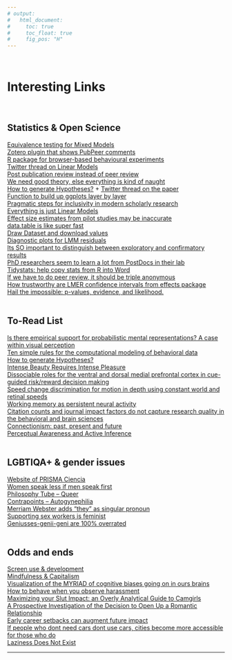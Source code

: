 ```yaml
---
# output:
#   html_document:
#     toc: true
#     toc_float: true
#     fig_pos: "H"
---
```


<br>

# Interesting Links
<br>

## Statistics & Open Science
[Equivalence testing for Mixed Models](https://pedermisager.netlify.com/post/mixed_model_equivalence/)<br>
[Zotero plugin that shows PubPeer comments](https://github.com/PubPeerFoundation/pubpeer_zotero_plugin)<br>
[R package for browser-based behavioural experiments](https://github.com/djnavarro/jaysire)<br>
[Twitter thread on Linear Models](https://twitter.com/allison_horst/status/1197690995510407169)<br>
[Post publication review instead of peer review](https://elifesciences.org/inside-elife/e9091cea/peer-review-new-initiatives-to-enhance-the-value-of-elife-s-process)<br>
[We need good theory, else everything is kind of naught](https://t.co/Vrf8x6Hock?amp=1)<br>
[How to generate Hypotheses?](https://docs.lib.purdue.edu/cgi/viewcontent.cgi?article=1197&context=jps) + [Twitter thread on the paper](https://twitter.com/IrisVanRooij/status/1121853158270042115)<br>
[Function to build up ggplots layer by layer](https://twitter.com/ralfer/status/1189512501479784448)<br>
[Pragmatic steps for inclusivity in modern scholarly research](https://opensciencemooc.eu/community/2019/10/17/inclusivity/)<br>
[Everything is just Linear Models](https://lindeloev.github.io/tests-as-linear/)<br>
[Effect size estimates from pilot studies may be inaccurate](https://www.sciencedirect.com/science/article/pii/S002210311630230X)<br>
[data.table is like super fast](https://twitter.com/Guru_GyanKhoji/status/1183642473051983872)<br>
[Draw Dataset and download values](https://twitter.com/fishnets88/status/1180147520850321408)<br>
[Diagnostic plots for LMM residuals](https://twitter.com/patilindrajeets/status/1134821489499357184)<br>
[Its SO important to distinguish between exploratory and confirmatory results](https://twitter.com/dsquintana/status/1181860481402884096)<br>
[PhD researchers seem to learn a lot from PostDocs in their lab](https://www.pnas.org/content/116/42/20910)<br>
[Tidystats: help copy stats from R into Word](https://twitter.com/willemsleegers/status/1176395769391267840)<br>
[If we have to do peer review, it should be triple anonymous](https://link.springer.com/article/10.1007%2Fs11098-017-0895-4)<br>
[How trustworthy are LMER confidence intervals from effects package](https://stats.stackexchange.com/questions/117641/how-trustworthy-are-the-confidence-intervals-for-lmer-objects-through-effects-pa)<br>
[Hail the impossible: p-values, evidence, and likelihood.](https://www.ncbi.nlm.nih.gov/pubmed/21077903)<br>
<br>

## To-Read List
[Is there empirical support for probabilistic mental representations? A case within visual perception](https://psyarxiv.com/4ap3f/)<br>
[Ten simple rules for the computational modeling of behavioral data](https://elifesciences.org/articles/49547v1)<br>
[How to generate Hypotheses?](https://docs.lib.purdue.edu/cgi/viewcontent.cgi?article=1197&context=jps)<br>
[Intense Beauty Requires Intense Pleasure](https://www.frontiersin.org/articles/10.3389/fpsyg.2019.02420/full)<br>
[Dissociable roles for the ventral and dorsal medial prefrontal cortex in cue-guided risk/reward decision making](https://www.nature.com/articles/s41386-019-0557-7#Bib1)<br>
[Speed change discrimination for motion in depth using constant world and retinal speeds](https://journals.plos.org/plosone/article?id=10.1371/journal.pone.0214766)<br>
[Working memory as persistent neural activity](https://psyarxiv.com/jh6e3/)<br>
[Citation counts and journal impact factors do not capture research quality in the behavioral and brain sciences](https://psyarxiv.com/9g5wk/)<br>
[Connectionism: past, present and future](https://link.springer.com/article/10.1007/BF00139193)<br>
[Perceptual Awareness and Active Inference](https://t.co/l6qxPUizBK?amp=1)<br>
<br>

## LGBTIQA+ & gender issues
[Website of PRISMA Ciencia](prismaciencia.org)<br>
[Women speak less if men speak first](https://twitter.com/GrrlScientist/status/940546904114499584)<br>
[Philosophy Tube – Queer](https://www.youtube.com/watch?v=5Hi6j2UXEZM)<br>
[Contrapoints – Autogynephilia](https://www.youtube.com/watch?v=6czRFLs5JQo&t=47s)<br>
[Merriam Webster adds "they" as singular pronoun](https://www.merriam-webster.com/dictionary/they)<br>
[Supporting sex workers is feminist](https://aeon.co/ideas/lolita-understood-that-some-sex-is-transactional-so-did-i)<br>
[Geniusses-genii-geni are 100% overrated](https://medium.com/@ReadMoreScience/sorry-but-male-geniuses-are-replaceable-8cbd53a8c2df)<br>
<br>

## Odds and ends
[Screen use & development](https://theconversation.com/stop-worrying-about-screen-time-its-your-childs-screen-experience-that-matters-118610)<br>
[Mindfulness & Capitalism](https://www.theguardian.com/lifeandstyle/2019/jun/14/the-mindfulness-conspiracy-capitalist-spirituality)<br>
[Visualization of the MYRIAD of cognitive biases going on in ours brains](https://twitter.com/jayvanbavel/status/1188454749445722112/photo/1)<br>
[How to behave when you observe harassment](https://www.buzzfeed.com/ryanhatesthis/someone-made-a-guide-for-what-to-do-when-you-see-islamophobi)<br>
[Maximizing your Slut Impact: an Overly Analytical Guide to Camgirls](https://knowingless.com/2018/11/19/maximizing-your-slut-impact-an-overly-analytical-guide-to-camgirling/)<br>
[A Prospective Investigation of the Decision to Open Up a Romantic Relationship](https://osf.io/5fxsk/)<br>
[Early career setbacks can augment future impact](https://twitter.com/dashunwang/status/1179056054484819969)<br>
[If people who dont need cars dont use cars, cities become more accessible for those who do](https://twitter.com/cathleenogrady/status/1177184354726031361)<br>
[Laziness Does Not Exist](https://humanparts.medium.com/laziness-does-not-exist-3af27e312d01)<br>


---